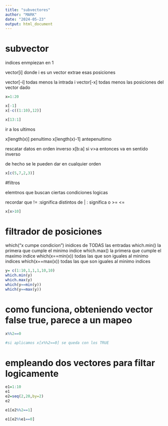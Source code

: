 ```yaml
---
title: "subvectores"
author: "MARK"
date: "2024-05-23"
output: html_document
---
```


# subvector

indices enmpiezan en 1

vector[i] donde i es un vector extrae esas posiciones

vector[-i] todas menos la intrada i
vector[-x] todas menos las posiciones del vector dado

```r
x=1:20

x[-1]
x[-c((1:10),12)]

x[13:1]

```
ir a los ultimos

x[length(x)]  penultimo
x[length(x)-1] antepenultimo

rescatar datos en orden inverso
x[b:a] si v>a entonces va en sentido inverso

de hecho se le pueden dar en cualquier orden

```r
x[c(5,7,2,3)]

```



#filtros

elemtnos que buscan ciertas condiciones logicas


recordar que 
!= :significa distintos de
| : significa o
>=
<=

```r
x[x>10]
```

# filtrador de posiciones

which("x cumpe condicion") inidices de TODAS las entradas
which.min()  la primera que cumple el minimo indice
which.max() la primera que cumple el maximo indice
which(x==min(x)) todas las que son iguales al minimo indices
which(x==max(x)) todas las que son iguales al minimo indices

```r
y= c(1:10,1,1,1,10,10)
which.min(y)  
which.max(y) 
which(y==min(y)) 
which(y==max(y)) 

```

# como funciona, obteniendo vector false true, parece a un mapeo


```r
x%%2==0

#si aplicamos x[x%%2==0] se queda con los TRUE 

```
# empleando dos vectores para filtar logicamente

```r
e1=1:10
e1
e2=seq(2,20,by=2)
e2

e1[e2%%2==1]

e1[e2%%e1==0]


```


